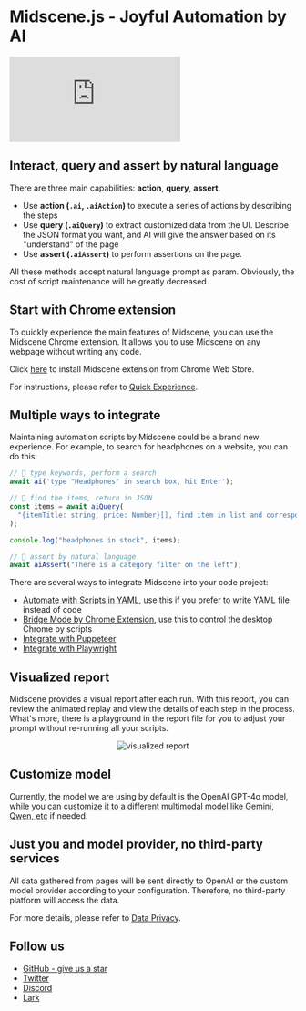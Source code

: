 # Midscene.js - Joyful Automation by AI

<div style={{"width": "100%", "display": "flex", justifyContent: "center"}}>
  <iframe
    style={{"maxWidth": "100%", "width": "800px", "height": "450px"}}
    src="https://www.youtube.com/embed/lrF0lPfrwag?vq=hd1080" 
    frameBorder="0"
    allow="accelerometer; autoplay; clipboard-write; encrypted-media; gyroscope; picture-in-picture"
    allowFullScreen
    title="Embedded youtube"
  ></iframe>
</div>

## Interact, query and assert by natural language

There are three main capabilities: **action**, **query**, **assert**.

* Use **action (`.ai`, `.aiAction`)** to execute a series of actions by describing the steps
* Use **query (`.aiQuery`)** to extract customized data from the UI. Describe the JSON format you want, and AI will give the answer based on its "understand" of the page
* Use **assert (`.aiAssert`)** to perform assertions on the page.

All these methods accept natural language prompt as param. Obviously, the cost of script maintenance will be greatly decreased.

## Start with Chrome extension

To quickly experience the main features of Midscene, you can use the Midscene Chrome extension. It allows you to use Midscene on any webpage without writing any code.

Click [here](https://chromewebstore.google.com/detail/midscene/gbldofcpkknbggpkmbdaefngejllnief) to install Midscene extension from Chrome Web Store.

For instructions, please refer to [Quick Experience](./quick-experience).

## Multiple ways to integrate

Maintaining automation scripts by Midscene could be a brand new experience. For example, to search for headphones on a website, you can do this:

```typescript
// 👀 type keywords, perform a search
await ai('type "Headphones" in search box, hit Enter');

// 👀 find the items, return in JSON
const items = await aiQuery(
  "{itemTitle: string, price: Number}[], find item in list and corresponding price"
);

console.log("headphones in stock", items);

// 👀 assert by natural language
await aiAssert("There is a category filter on the left");
```

There are several ways to integrate Midscene into your code project:

* [Automate with Scripts in YAML](./automate-with-scripts-in-yaml), use this if you prefer to write YAML file instead of code
* [Bridge Mode by Chrome Extension](./bridge-mode-by-chrome-extension), use this to control the desktop Chrome by scripts
* [Integrate with Puppeteer](./integrate-with-puppeteer)
* [Integrate with Playwright](./integrate-with-playwright)

## Visualized report

Midscene provides a visual report after each run. With this report, you can review the animated replay and view the details of each step in the process. What's more, there is a playground in the report file for you to adjust your prompt without re-running all your scripts.

<p align="center">
  <img src="/report.gif" alt="visualized report" />
</p>

## Customize model

Currently, the model we are using by default is the OpenAI GPT-4o model, while you can [customize it to a different multimodal model like Gemini, Qwen, etc](./model-provider) if needed.

## Just you and model provider, no third-party services

All data gathered from pages will be sent directly to OpenAI or the custom model provider according to your configuration. Therefore, no third-party platform will access the data.

For more details, please refer to [Data Privacy](./data-privacy).

## Follow us

* [GitHub - give us a star](https://github.com/web-infra-dev/midscene)
* [Twitter](https://x.com/midscene_ai)
* [Discord](https://discord.gg/AFHJBdnn)
* [Lark](https://applink.larkoffice.com/client/chat/chatter/add_by_link?link_token=291q2b25-e913-411a-8c51-191e59aab14d)
